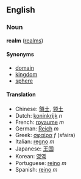 ==English==
===Noun===
'''realm''' ([[realms]])

====Synonyms====
*[[domain]]
*[[kingdom]]
*[[sphere]]

====Translation====
*Chinese: [[領土]], [[领土]]
*Dutch: [[koninkrijk]] ''n''
*French: [[royaume]] ''m''
*German: [[Reich]] ''m''
*Greek: [[σφαίρα]] ''f'' (sfaíra)
*Italian: [[regno]] ''m''
*Japanese: [[王国]]
*Korean: [[영역]]
*Portuguese: [[reino]] ''m''
*Spanish: [[reino]] ''m''